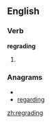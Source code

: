 ==English==

===Verb===
'''regrading'''

# {{third-person singular of|[[regrade]]}}

===Anagrams===
* {{alphagram|adegginrr}}
* [[regarding#English|regarding]]

[[zh:regrading]]